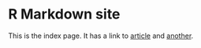 # R Markdown site

This is the index page. It has a link to [article](article.html) and [another](another.html).

